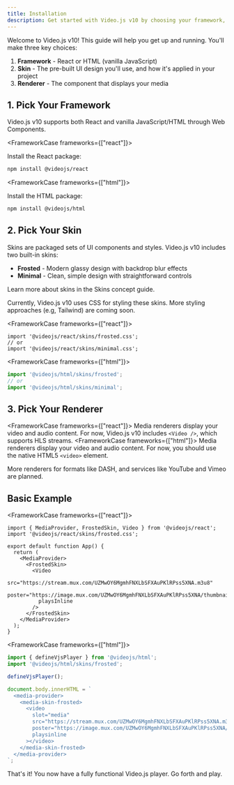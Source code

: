 ```yaml
---
title: Installation
description: Get started with Video.js v10 by choosing your framework, styles, skin, and media renderer
---
```



Welcome to Video.js v10! This guide will help you get up and running. You'll make three key choices:

1. **Framework** - React or HTML (vanilla JavaScript)
2. **Skin** - The pre-built UI design you'll use, and how it's applied in your project
3. **Renderer** - The component that displays your media

## 1. Pick Your Framework

Video.js v10 supports both React and vanilla JavaScript/HTML through Web Components.

<FrameworkCase frameworks={["react"]}>

Install the React package:

```bash
npm install @videojs/react
```

</FrameworkCase>

<FrameworkCase frameworks={["html"]}>

Install the HTML package:

```bash
npm install @videojs/html
```

</FrameworkCase>

## 2. Pick Your Skin

Skins are packaged sets of UI components and styles. Video.js v10 includes two built-in skins:

- **Frosted** - Modern glassy design with backdrop blur effects
- **Minimal** - Clean, simple design with straightforward controls

Learn more about skins in the <DocsLink slug="concepts/skins">Skins concept guide</DocsLink>.

Currently, Video.js v10 uses CSS for styling these skins. More styling approaches (e.g, Tailwind) are coming soon.

<FrameworkCase frameworks={["react"]}>

```tsx
import '@videojs/react/skins/frosted.css';
// or
import '@videojs/react/skins/minimal.css';
```

</FrameworkCase>

<FrameworkCase frameworks={["html"]}>

```ts
import '@videojs/html/skins/frosted';
// or
import '@videojs/html/skins/minimal';
```

</FrameworkCase>

## 3. Pick Your Renderer

<FrameworkCase frameworks={["react"]}>
Media renderers display your video and audio content. For now, Video.js v10 includes `<Video />`, which supports HLS streams.
</FrameworkCase>
<FrameworkCase frameworks={["html"]}>
Media renderers display your video and audio content. For now, you should use the native HTML5 `<video>` element.
</FrameworkCase>

More renderers for formats like DASH, and services like YouTube and Vimeo are planned.

## Basic Example

<FrameworkCase frameworks={["react"]}>

```tsx
import { MediaProvider, FrostedSkin, Video } from '@videojs/react';
import '@videojs/react/skins/frosted.css';

export default function App() {
  return (
    <MediaProvider>
      <FrostedSkin>
        <Video
          src="https://stream.mux.com/UZMwOY6MgmhFNXLbSFXAuPKlRPss5XNA.m3u8"
          poster="https://image.mux.com/UZMwOY6MgmhFNXLbSFXAuPKlRPss5XNA/thumbnail.webp"
          playsInline
        />
      </FrostedSkin>
    </MediaProvider>
  );
}
```

</FrameworkCase>

<FrameworkCase frameworks={["html"]}>

```ts
import { defineVjsPlayer } from '@videojs/html';
import '@videojs/html/skins/frosted';

defineVjsPlayer();

document.body.innerHTML = `
  <media-provider>
    <media-skin-frosted>
      <video
        slot="media"
        src="https://stream.mux.com/UZMwOY6MgmhFNXLbSFXAuPKlRPss5XNA.m3u8"
        poster="https://image.mux.com/UZMwOY6MgmhFNXLbSFXAuPKlRPss5XNA/thumbnail.webp"
        playsinline
      ></video>
    </media-skin-frosted>
  </media-provider>
`;
```

</FrameworkCase>

That's it! You now have a fully functional Video.js player. Go forth and play.